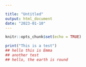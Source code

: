 ```yaml
---

title: "Untitled"
output: html_document
date: "2023-01-10"
---
```


```r
knitr::opts_chunk$set(echo = TRUE)
```

```r
print("This is a test")
## hello this is Emma
## another test
## hello, the earth is round
```

